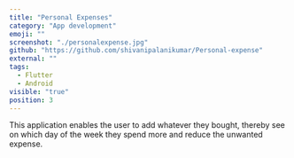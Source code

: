 ```yaml
---
title: "Personal Expenses"
category: "App development"
emoji: ""
screenshot: "./personalexpense.jpg"
github: "https://github.com/shivanipalanikumar/Personal-expense"
external: ""
tags:
  - Flutter
  - Android
visible: "true"
position: 3
---
```


This application enables the user to add whatever they bought, thereby see on which day of the week they spend more and reduce the unwanted expense.
